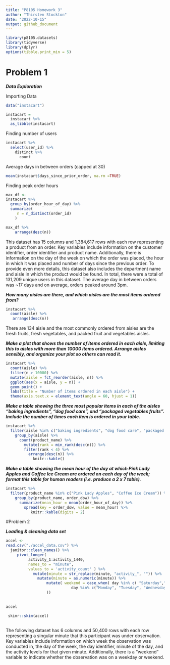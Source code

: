 ```yaml
---
title: "P8105 Homework 3"
author: "Thirsten Stockton"
date: "2022-10-15"
output: github_document
---
```

```r
library(p8105.datasets)
library(tidyverse)
library(dplyr)
options(tibble.print_min = 5)
```

# Problem 1

***Data Exploration***

Importing Data
```r

data("instacart")

instacart = 
  instacart %>% 
  as_tibble(instacart)

```

Finding number of users
```r

instacart %>%
  select(user_id) %>%
    distinct %>%
      count
```

Average days in between orders (capped at 30)
```r

mean(instacart$days_since_prior_order, na.rm =TRUE)

```

Finding peak order hours
```r
max_df <-
instacart %>%
  group_by(order_hour_of_day) %>%
  summarize(
     n = n_distinct(order_id)
    ) 

max_df %>%
    arrange(desc(n))

```



This dataset has 15 columns and 1,384,617 rows with each row representing a product from an order. Key variables include information on the customer identifier, order identifier and product name. Additionally, there is information on the day of the week on which the order was placed, the hour in which it was placed and number of days since the previous order. To provide even more details, this dataset also includes the department name and aisle in which the product would be found. In total, there were a total of 131,209 unique users in this dataset. The average day in between orders was ~17 days and on average, orders peaked around 3pm.


***How many aisles are there, and which aisles are the most items ordered from?***

```r
instacart %>% 
  count(aisle) %>% 
   arrange(desc(n))
```
There are 134 aisle and the most commonly ordered from aisles are the fresh fruits, fresh vegetables, and packed fruit and vegetables aisles.

***Make a plot that shows the number of items ordered in each aisle, limiting this to aisles with more than 10000 items ordered. Arrange aisles sensibly, and organize your plot so others can read it.***

```r

instacart %>% 
  count(aisle) %>% 
  filter(n > 10000) %>% 
  mutate(aisle = fct_reorder(aisle, n)) %>% 
  ggplot(aes(x = aisle, y = n)) + 
  geom_point() + 
  labs(title = "Number of items ordered in each aisle") +
  theme(axis.text.x = element_text(angle = 60, hjust = 1))

```

***Make a table showing the three most popular items in each of the aisles “baking ingredients”, “dog food care”, and “packaged vegetables fruits”. Include the number of times each item is ordered in your table.***

```r
instacart %>% 
  filter(aisle %in% c("baking ingredients", "dog food care", "packaged vegetables fruits")) %>%
    group_by(aisle) %>% 
      count(product_name) %>% 
        mutate(rank = min_rank(desc(n))) %>% 
        filter(rank < 4) %>% 
          arrange(desc(n)) %>%
            knitr::kable()
```

***Make a table showing the mean hour of the day at which Pink Lady Apples and Coffee Ice Cream are ordered on each day of the week; format this table for human readers (i.e. produce a 2 x 7 table).***

```r
instacart %>%
  filter(product_name %in% c("Pink Lady Apples", "Coffee Ice Cream")) %>%
    group_by(product_name, order_dow) %>%
      summarize(mean_hour = mean(order_hour_of_day)) %>%
        spread(key = order_dow, value = mean_hour) %>%
           knitr::kable(digits = 2)
```

#Problem 2

***Loading & cleaning data set***


```r


accel <-
read.csv("./accel_data.csv") %>%
  janitor::clean_names() %>%
     pivot_longer(
          activity_1:activity_1440,
          names_to = "minute",
          values_to = 'activity_count' ) %>%
            mutate(minute = str_replace(minute, "activity_", "")) %>%
              mutate(minute = as.numeric(minute)) %>%
                  mutate( weekend = case_when( day %in% c( "Saturday","Sunday") ~ "Weekend",
                             day %in% c("Monday", "Tuesday", "Wednesday", "Thursday", "Friday") ~ "Weekday"
                  ))
                  
                
accel
 
 skimr::skim(accel)
 
```

The following dataset has 6 columns and 50,400 rows with each row representing a singular minute that this participant was under observation. Key variables include information on which week the observation was conducted in, the day of the week,  the day identifier, minute of the day, and the activity levels for that given minute. Additionally, there is a "weekend" variable to indicate whether the observation was on a weekday or weekend.
    